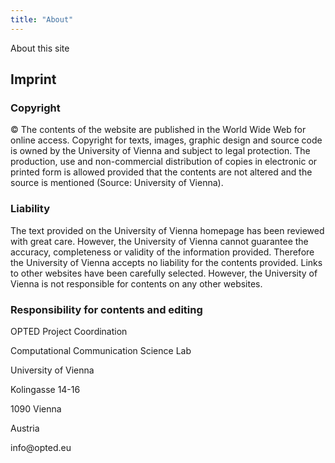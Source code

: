 ```yaml
---
title: "About"
---
```


About this site


## Imprint

### Copyright

© The contents of the website are published in the World Wide Web for online access. Copyright for texts, images, graphic design and source code is owned by the University of Vienna and subject to legal protection. The production, use and non-commercial distribution of copies in electronic or printed form is allowed provided that the contents are not altered and the source is mentioned (Source: University of Vienna).

### Liability

The text provided on the University of Vienna homepage has been reviewed with great care. However, the University of Vienna cannot guarantee the accuracy, completeness or validity of the information provided. Therefore the University of Vienna accepts no liability for the contents provided. Links to other websites have been carefully selected. However, the University of Vienna is not responsible for contents on any other websites.

### Responsibility for contents and editing

OPTED Project Coordination
 
Computational Communication Science Lab
 
University of Vienna
 
Kolingasse 14-16
 
1090 Vienna
 
Austria
 
info@opted.eu
